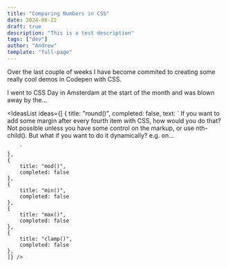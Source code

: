 ```yaml
---
title: "Comparing Numbers in CSS"
date: 2024-06-22
draft: true
description: "This is a test description"
tags: ["dev"]
author: "Andrew"
template: "full-page"
---
```





Over the last couple of weeks I have become commited to creating some really cool demos in Codepen with CSS. 

I went to CSS Day in Amsterdam at the start of the month and was blown away by the...

<IdeasList ideas={[
    {
        title: "round()",
        completed: false,
        text: `
        If you want to add some margin after every fourth item with CSS, how would you do that?
        Not possible unless you have some control on the markup, or use nth-child(). But what if you want to do it 
        dynamically? e.g. on...
        
        `
    },
    {
        title: "mod()",
        completed: false
    },
    {
        title: "min()",
        completed: false
    },
    {
        title: "max()",
        completed: false
    },
    {
        title: "clamp()",
        completed: false
    },
    ]} />
